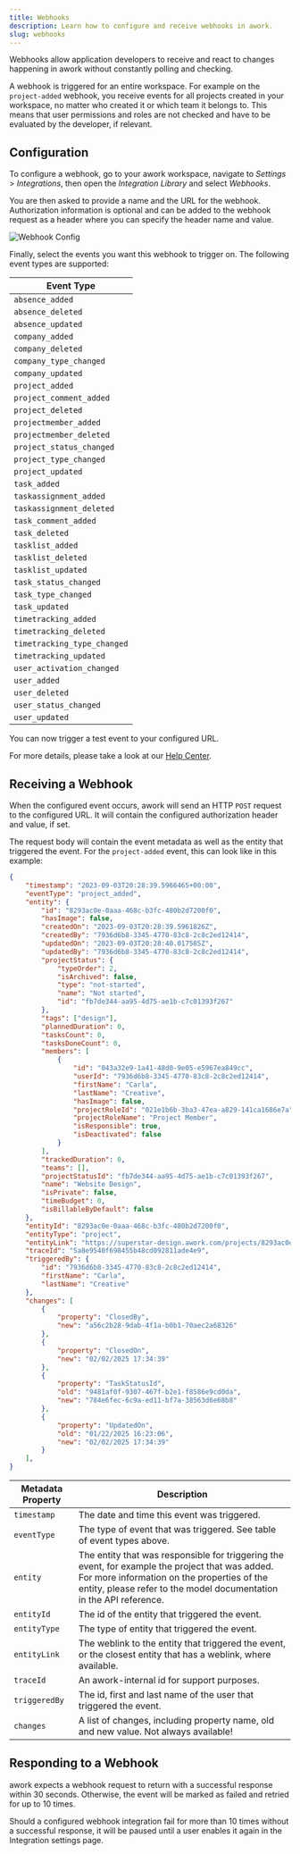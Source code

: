 ```yaml
---
title: Webhooks
description: Learn how to configure and receive webhooks in awork.
slug: webhooks
---
```


Webhooks allow application developers to receive and react to changes happening in awork without constantly polling and checking.

A webhook is triggered for an entire workspace. For example on the `project-added` webhook, you receive events for all projects created in your workspace, no matter who created it or which team it belongs to. This means that user permissions and roles are not checked and have to be evaluated by the developer, if relevant.

## Configuration

To configure a webhook, go to your awork workspace, navigate to _Settings_ > _Integrations_, then open the _Integration Library_ and select _Webhooks_.

You are then asked to provide a name and the URL for the webhook. Authorization information is optional and can be added to the webhook request as a header where you can specify the header name and value.

<Frame caption="An example of a webhook configuration in awork">
    <img src="/assets/api/webhooks01.png" alt="Webhook Config" />
</Frame>

Finally, select the events you want this webhook to trigger on. The following event types are supported:

| Event Type                |
| ------------------------- |
| `absence_added`           |
| `absence_deleted`         |
| `absence_updated`         |
| `company_added`           |
| `company_deleted`         |
| `company_type_changed`    |
| `company_updated`         |
| `project_added`           |
| `project_comment_added`   |
| `project_deleted`         |
| `projectmember_added`     |
| `projectmember_deleted`   |
| `project_status_changed`  |
| `project_type_changed`    |
| `project_updated`         |
| `task_added`              |
| `taskassignment_added`    |
| `taskassignment_deleted`  |
| `task_comment_added`      |
| `task_deleted`            |
| `tasklist_added`          |
| `tasklist_deleted`        |
| `tasklist_updated`        |
| `task_status_changed`     |
| `task_type_changed`       |
| `task_updated`            |
| `timetracking_added`      |
| `timetracking_deleted`    |
| `timetracking_type_changed` |
| `timetracking_updated`    |
| `user_activation_changed` |
| `user_added`              |
| `user_deleted`            |
| `user_status_changed`     |
| `user_updated`            |

You can now trigger a test event to your configured URL.

For more details, please take a look at our [Help Center](https://support.awork.com/en/articles/5415462-webhooks).

## Receiving a Webhook

When the configured event occurs, awork will send an HTTP `POST` request to the configured URL. It will contain the configured authorization header and value, if set.

The request body will contain the event metadata as well as the entity that triggered the event. For the `project-added` event, this can look like in this example:

```json
{
    "timestamp": "2023-09-03T20:28:39.5966465+00:00",
    "eventType": "project_added",
    "entity": {
        "id": "8293ac0e-0aaa-468c-b3fc-480b2d7200f0",
        "hasImage": false,
        "createdOn": "2023-09-03T20:28:39.5961826Z",
        "createdBy": "7936d6b8-3345-4770-83c8-2c8c2ed12414",
        "updatedOn": "2023-09-03T20:28:40.017585Z",
        "updatedBy": "7936d6b8-3345-4770-83c8-2c8c2ed12414",
        "projectStatus": {
            "typeOrder": 2,
            "isArchived": false,
            "type": "not-started",
            "name": "Not started",
            "id": "fb7de344-aa95-4d75-ae1b-c7c01393f267"
        },
        "tags": ["design"],
        "plannedDuration": 0,
        "tasksCount": 0,
        "tasksDoneCount": 0,
        "members": [
            {
                "id": "043a32e9-1a41-48d0-9e05-e5967ea849cc",
                "userId": "7936d6b8-3345-4770-83c8-2c8c2ed12414",
                "firstName": "Carla",
                "lastName": "Creative",
                "hasImage": false,
                "projectRoleId": "021e1b6b-3ba3-47ea-a829-141ca1686e7a",
                "projectRoleName": "Project Member",
                "isResponsible": true,
                "isDeactivated": false
            }
        ],
        "trackedDuration": 0,
        "teams": [],
        "projectStatusId": "fb7de344-aa95-4d75-ae1b-c7c01393f267",
        "name": "Website Design",
        "isPrivate": false,
        "timeBudget": 0,
        "isBillableByDefault": false
    },
    "entityId": "8293ac0e-0aaa-468c-b3fc-480b2d7200f0",
    "entityType": "project",
    "entityLink": "https://superstar-design.awork.com/projects/8293ac0e-0aaa-468c-b3fc-480b2d7200f0",
    "traceId": "5a8e9540f698455b48cd092811ade4e9",
    "triggeredBy": {
        "id": "7936d6b8-3345-4770-83c8-2c8c2ed12414",
        "firstName": "Carla",
        "lastName": "Creative"
    },
    "changes": [
        {
            "property": "ClosedBy",
            "new": "a56c2b28-9dab-4f1a-b0b1-70aec2a68326"
        },
        {
            "property": "ClosedOn",
            "new": "02/02/2025 17:34:39"
        },
        {
            "property": "TaskStatusId",
            "old": "9481af0f-9307-467f-b2e1-f8586e9cd0da",
            "new": "784e6fec-6c9a-ed11-bf7a-38563d6e68b8"
        },
        {
            "property": "UpdatedOn",
            "old": "01/22/2025 16:23:06",
            "new": "02/02/2025 17:34:39"
        }
    ],
}
```

| Metadata Property | Description                                                                                                                                                                                                 |
|-------------------|-------------------------------------------------------------------------------------------------------------------------------------------------------------------------------------------------------------|
| `timestamp`       | The date and time this event was triggered.                                                                                                                                                                 |
| `eventType`       | The type of event that was triggered. See table of event types above.                                                                                                                                       |
| `entity`          | The entity that was responsible for triggering the event, for example the project that was added. For more information on the properties of the entity, please refer to the model documentation in the API reference. |
| `entityId`        | The id of the entity that triggered the event.                                                                                                                                                              |
| `entityType`      | The type of entity that triggered the event.                                                                                                                                                                |
| `entityLink`      | The weblink to the entity that triggered the event, or the closest entity that has a weblink, where available.                                                                                               |
| `traceId`         | An awork-internal id for support purposes.                                                                                                                                                                  |
| `triggeredBy`     | The id, first and last name of the user that triggered the event.                                                                                                                                           |
| `changes`         | A list of changes, including property name, old and new value. Not always available!                                                                                                                                     |

## Responding to a Webhook

awork expects a webhook request to return with a successful response within 30 seconds. Otherwise, the event will be marked as failed and retried for up to 10 times.

Should a configured webhook integration fail for more than 10 times without a successful response, it will be paused until a user enables it again in the Integration settings page.
